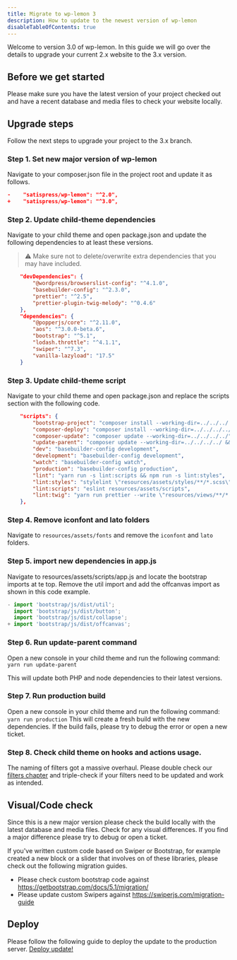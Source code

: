 ```yaml
---
title: Migrate to wp-lemon 3
description: How to update to the newest version of wp-lemon
disableTableOfContents: true
---
```


Welcome to version 3.0 of wp-lemon. In this guide we will go over the details to upgrade your current 2.x website to the 3.x version.

## Before we get started
Please make sure you have the latest version of your project checked out and have a recent database and media files to check your website locally.

## Upgrade steps
Follow the next steps to upgrade your project to the 3.x branch.

### Step 1. Set new major version of wp-lemon
Navigate to your composer.json file in the project root and update it as follows.

```json
-    "satispress/wp-lemon": "^2.0",
+    "satispress/wp-lemon": "^3.0",
```

### Step 2. Update child-theme dependencies
Navigate to your child theme and open package.json and update the following dependencies to at least these versions. 

> ⚠️
> Make sure not to delete/overwrite extra dependencies that you may have included.

```json
    "devDependencies": {
        "@wordpress/browserslist-config": "^4.1.0",
        "basebuilder-config": "^2.3.0",
        "prettier": "^2.5",
        "prettier-plugin-twig-melody": "^0.4.6"
    },
    "dependencies": {
        "@popperjs/core": "^2.11.0",
        "aos": "^3.0.0-beta.6",
        "bootstrap": "^5.1",
        "lodash.throttle": "^4.1.1",
        "swiper": "^7.3",
        "vanilla-lazyload": "17.5"
    }
```

### Step 3. Update child-theme script
Navigate to your child theme and open package.json and replace the scripts section with the following code.

```json
    "scripts": {
        "bootstrap-project": "composer install --working-dir=../../../../ && yarn install",
        "composer-deploy": "composer install --working-dir=../../../../ --no-dev --optimize-autoloader",
        "composer-update": "composer update --working-dir=../../../../",
        "update-parent": "composer update --working-dir=../../../../ && yarn install",
        "dev": "basebuilder-config development",
        "development": "basebuilder-config development",
        "watch": "basebuilder-config watch",
        "production": "basebuilder-config production",
        "lint": "yarn run -s lint:scripts && npm run -s lint:styles",
        "lint:styles": "stylelint \"resources/assets/styles/**/*.scss\"",
        "lint:scripts": "eslint resources/assets/scripts",
        "lint:twig": "yarn run prettier --write \"resources/views/**/*.twig\""
    },
```

### Step 4. Remove iconfont and lato folders
Navigate to `resources/assets/fonts` and remove the `iconfont` and `lato` folders.  

### Step 5. import new dependencies in app.js
Navigate to resources/assets/scripts/app.js and locate the bootstrap imports at te top. Remove the util import and add the offcanvas import as shown in this code example.

```js
- import 'bootstrap/js/dist/util';
  import 'bootstrap/js/dist/button';
  import 'bootstrap/js/dist/collapse';
+ import 'bootstrap/js/dist/offcanvas';
```


### Step 6. Run update-parent command
Open a new console in your child theme and run the following command: `yarn run update-parent`

This will update both PHP and node dependencies to their latest versions.

### Step 7. Run production build
Open a new console in your child theme and run the following command: `yarn run production`
This will create a fresh build with the new dependencies. If the build fails, please try to debug the error or open a new ticket.

### Step 8. Check child theme on hooks and actions usage.
The naming of filters got a massive overhaul. Please double check our [filters chapter](/extend/hooks#filters-inside-wp-lemon) and triple-check if your filters need to be updated and work as intended.

## Visual/Code check
Since this is a new major version please check the build locally with the latest database and media files. Check for any visual differences. If you find a major difference please try to debug or open a ticket.

If you've written custom code based on Swiper or Bootstrap, for example created a new block or a slider that involves on of these libraries, please check out the following migration guides.

- Please check custom bootstrap code against https://getbootstrap.com/docs/5.1/migration/
- Please update custom Swipers against https://swiperjs.com/migration-guide

## Deploy
Please follow the following guide to deploy the update to the production server. [Deploy update!](/deployment/updates#deploy-update)
